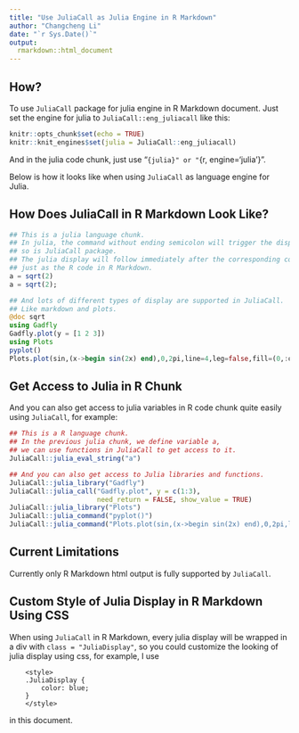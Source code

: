 ```yaml
---
title: "Use JuliaCall as Julia Engine in R Markdown"
author: "Changcheng Li"
date: "`r Sys.Date()`"
output: 
  rmarkdown::html_document
---
```


<style>
.JuliaDisplay {
    color: blue;
}
</style>

## How?

To use `JuliaCall` package for julia engine in R Markdown document.
Just set the engine for julia to `JuliaCall::eng_juliacall` like this:

```r
knitr::opts_chunk$set(echo = TRUE)
knitr::knit_engines$set(julia = JuliaCall::eng_juliacall)
```

And in the julia code chunk, just use 
"```{julia}" or "```{r, engine='julia'}".

Below is how it looks like when using `JuliaCall`
as language engine for Julia. 

## How Does JuliaCall in R Markdown Look Like?

```julia
## This is a julia language chunk.
## In julia, the command without ending semicolon will trigger the display
## so is JuliaCall package. 
## The julia display will follow immediately after the corresponding command
## just as the R code in R Markdown.
a = sqrt(2)
a = sqrt(2);

## And lots of different types of display are supported in JuliaCall.
## Like markdown and plots.
@doc sqrt
using Gadfly
Gadfly.plot(y = [1 2 3])
using Plots
pyplot()
Plots.plot(sin,(x->begin sin(2x) end),0,2pi,line=4,leg=false,fill=(0,:orange))
```

## Get Access to Julia in R Chunk

And you can also get access to julia variables in R code chunk quite easily
using `JuliaCall`, for example:
```r
## This is a R language chunk.
## In the previous julia chunk, we define variable a, 
## we can use functions in JuliaCall to get access to it.
JuliaCall::julia_eval_string("a")

## And you can also get access to Julia libraries and functions.
JuliaCall::julia_library("Gadfly")
JuliaCall::julia_call("Gadfly.plot", y = c(1:3), 
                      need_return = FALSE, show_value = TRUE)
JuliaCall::julia_library("Plots")
JuliaCall::julia_command("pyplot()")
JuliaCall::julia_command("Plots.plot(sin,(x->begin sin(2x) end),0,2pi,line=4,leg=false,fill=(0,:orange))")
```


## Current Limitations

Currently only R Markdown html output is fully supported by
`JuliaCall`.

## Custom Style of Julia Display in R Markdown Using CSS

When using `JuliaCall` in R Markdown,
every julia display will be wrapped in 
a div with `class = "JuliaDisplay"`,
so you could customize the looking of julia display using css,
for example, I use

```
    <style>
    .JuliaDisplay {
        color: blue;
    }
    </style>
```

in this document.
